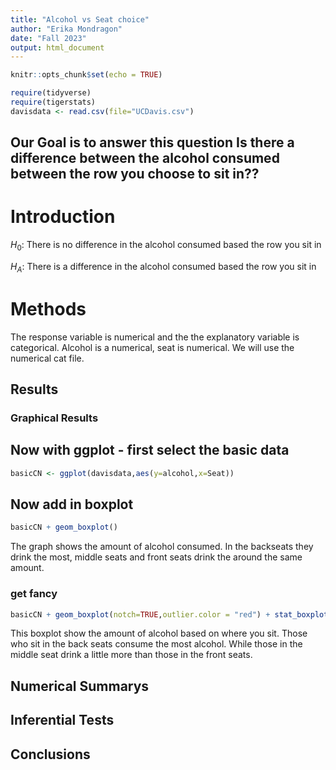 ```yaml
---
title: "Alcohol vs Seat choice"
author: "Erika Mondragon"
date: "Fall 2023"
output: html_document
---
```


```r
knitr::opts_chunk$set(echo = TRUE)
```

```r
require(tidyverse)
require(tigerstats)
davisdata <- read.csv(file="UCDavis.csv")
```
## Our Goal is to answer this question Is there a difference between the alcohol consumed between the row you choose to sit in??

# Introduction

$H_0$: There is no difference in the alcohol consumed based the row you sit in

$H_A$: There is a difference in the alcohol consumed based the row you sit in

# Methods

The response variable is numerical and the the explanatory variable is categorical. Alcohol  is a numerical, seat is numerical. We will use the numerical cat file. 

## Results 

### Graphical Results 

## Now with ggplot - first select the basic data

```r
basicCN <- ggplot(davisdata,aes(y=alcohol,x=Seat))
```
## Now add in boxplot

```r
basicCN + geom_boxplot()
```
  
The graph shows the amount of alcohol consumed. In the backseats they drink the most, middle seats and front seats drink the around the same amount. 
  
### get fancy  

```r
basicCN + geom_boxplot(notch=TRUE,outlier.color = "red") + stat_boxplot(geom ='errorbar') + labs(title="Fancy notch boxplot \n with 2 lines")
```

This boxplot show the amount of alcohol based on where you sit. Those who sit in the back seats consume the most alcohol. While those in the middle seat drink a little more than those in the front seats. 

## Numerical Summarys 

## Inferential Tests

## Conclusions


